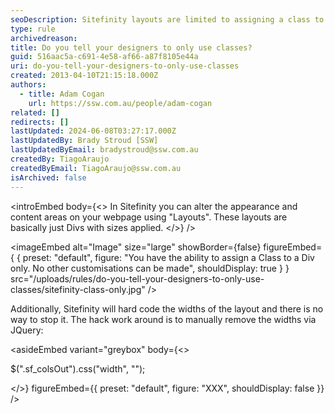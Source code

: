 ```yaml
---
seoDescription: Sitefinity layouts are limited to assigning a class to a div, with widths hardcoded and no customization options.
type: rule
archivedreason:
title: Do you tell your designers to only use classes?
guid: 516aac5a-c691-4e58-af66-a87f8105e44a
uri: do-you-tell-your-designers-to-only-use-classes
created: 2013-04-10T21:15:18.000Z
authors:
  - title: Adam Cogan
    url: https://ssw.com.au/people/adam-cogan
related: []
redirects: []
lastUpdated: 2024-06-08T03:27:17.000Z
lastUpdatedBy: Brady Stroud [SSW]
lastUpdatedByEmail: bradystroud@ssw.com.au
createdBy: TiagoAraujo
createdByEmail: TiagoAraujo@ssw.com.au
isArchived: false
---
```


<introEmbed
  body={<>
In Sitefinity you can alter the appearance and content areas on your webpage using "Layouts". These layouts are basically just Divs with sizes applied.
  </>}
/>

<imageEmbed
  alt="Image"
  size="large"
  showBorder={false}
  figureEmbed={ {
    preset: "default",
    figure: "You have the ability to assign a Class to a Div only. No other customisations can be made",
    shouldDisplay: true
  } }
  src="/uploads/rules/do-you-tell-your-designers-to-only-use-classes/sitefinity-class-only.jpg"
/>

Additionally, Sitefinity will hard code the widths of the layout and there is no way to stop it.
The hack work around is to manually remove the widths via JQuery:

<asideEmbed
  variant="greybox"
  body={<>
    
$(".sf_colsOut").css("width", "");

  </>}
  figureEmbed={{
    preset: "default",
    figure: "XXX",
    shouldDisplay: false
  }}
/>
